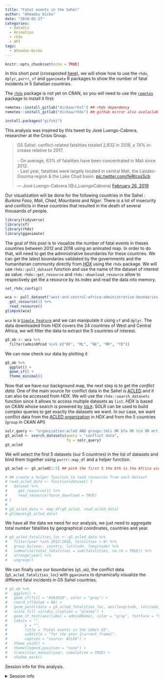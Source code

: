 ```yaml
---
title: "Fatal events in the Sahel"
author: "Ahmadou Dicko"
date: "2019-02-27"
categories:
  - DataViz
  - Animation
  - rhdx
  - API
tags:
  - Ahmadou-Dicko
---
```



```r
knitr::opts_chunk$set(echo = TRUE)
```

In this short post (crossposted [here](https://www.ahmadoudicko.com/post/sahel-fatalities/)), we will show how to use the `rhdx`, `dplyr`, `purrr`, `sf` and `gganimate` R packages to show the number of fatal incidents in 5 Sahelian countries.

<!--MORE-->

The [`rhdx`](https://gitlab.com/dickoa/rhdx) package is not yet on CRAN, so you will need to use the [`remotes`](https://cran.r-project.org/web/packages/remotes/index.html) package to install it first:

```r
remotes::install_gitlab("dickoa/rhxl") ## rhdx dependency
remotes::install_gitlab("dickoa/rhdx") ## github mirror also avalailable

install.packages("gifski")

```

This analysis was inspired by this tweet by José Luengo-Cabrera, researcher at the Crisis Group.

<blockquote class="twitter-tweet" data-lang="en"><p lang="en" dir="ltr">G5 Sahel: conflict-related fatalities totaled 2,832 in 2018, a 74% increase relative to 2017.<br><br>- On average, 63% of fatalities have been concentrated in Mali since 2012.<br>- Last year, fatalities were largely located in central Mali, the Liptako-Gourma region &amp; the Lake Chad basin. <a href="https://t.co/feRtcxsScb">pic.twitter.com/feRtcxsScb</a></p>&mdash; José Luengo-Cabrera (@J_LuengoCabrera) <a href="https://twitter.com/J_LuengoCabrera/status/1100340244535263232?ref_src=twsrc%5Etfw">February 26, 2019</a></blockquote>
<script async src="https://platform.twitter.com/widgets.js" charset="utf-8"></script>

Our visualization will be done for the following countries in the Sahel : _Burkina Faso_, _Mali_, _Chad_, _Mauritania_ and _Niger_.
There is a lot of insecurity and conflicts in these countries that resulted in the death of several thousands of people.

```r
library(tidyverse)
library(sf)
library(rhdx)
library(gganimate)
```

The goal of this post is to visualize the number of fatal events in theses countries between 2012 and 2018 using an animated map. 
In order to do that, will need to get the administrative boundaries for these countries. 
We can get the latest boundaries validated by the governments and the humanitarian community directly from [_HDX_](https://data.humdata.org/) using the `rhdx` package.
We will use `rhdx::pull_dataset` function and use the name of the dataset of interest as value. `rhdx::get_resource` and `rhdx::download_resource` allow to respectively get the a resource
by its index and read the data into memory.

```r
set_rhdx_config()

wca <- pull_dataset("west-and-central-africa-administrative-boundaries-levels") %>%
  get_resource(1) %>%
  read_resource()
glimpse(wca)
```

`wca` is a [`Simple Feature`](https://r-spatial.github.io/sf/articles/sf1.html) and we can manipulate it using `sf` and `dplyr`. 
The data downloaded from _HDX_ covers the 24 countries of West and Central Africa, we will filter the data to extract the 5 countries of interest.

```r
g5_ab <- wca %>%
  filter(admin0Pcod %in% c("BF", "ML", "NE", "MR", "TD"))
```
We can now check our data by plotting it

```r
g5_ab %>%
  ggplot() +
  geom_sf() +
  theme_minimal()
```

Now that we have our background map, the next step is to get the _conflict data_. One of the main source for conflict data in the Sahel is [ACLED](https://www.acleddata.com/)
and it can also be accessed from _HDX_. We will use the `rhdx::search_datasets` function since it allows to access multiple datasets as `list`. 
_HDX_ is based on CKAN whose search is powered by [`SOLR`](http://lucene.apache.org/solr/). SOLR can be used to build complex queries to get exactly the datasets we want. 
In our case, we want conflict data from the [ACLED organization](http://data.humdata.org/organization/acled) in _HDX_ and from the 5 countries (`group` in CKAN API)

```r
solr_query <- "organization:acled AND groups:(mli OR bfa OR tcd OR mrt OR ner)"
g5_acled <- search_datasets(query = "conflict data",
                            fq = solr_query)
g5_acled
```

We will select the first 5 datasets (our 5 countries) in the list of datasets and bind them together using `purrr::map_df` and a helper function.

```r
g5_acled <- g5_acled[1:5] ## pick the first 5 the 6th is the Africa wide dataset

# ## create a helper function to read resources from each dataset
# read_acled_data <- function(dataset) {
#   dataset %>%
#     get_resource(1) %>%
#     read_resource(force_download = TRUE)
# }
# 
# g5_acled_data <- map_df(g5_acled, read_acled_data)
# glimpse(g5_acled_data)
```

We have all the data we need for our analysis, we just need to aggregate total number fatalities by geographical coordinates, countries and year.

```r
# g5_acled_fatalities_loc <- g5_acled_data %>%
#   filter(year %in% 2012:2018, fatalities > 0) %>%
#   group_by(year, country, latitude, longitude) %>%
#   summarise(total_fatalities = sum(fatalities, na.rm = TRUE)) %>%
#   arrange(year) %>%
#   ungroup()
```

We can finally use our boundaries (`g5_ab`), the conflict data (`g5_acled_fatalities_loc`) with `gganimate` to dynamically visualize the different fatal incidents in G5 Sahel countries.

```r
# g5_ab %>%
#   ggplot() +
#   geom_sf(fill = "#383838", color = "gray") +
#   coord_sf(datum = NA) +
#   geom_point(data = g5_acled_fatalities_loc, aes(longitude, latitude, size = total_fatalities, fill = total_fatalities), shape  = 21, color = "transparent") +
#   scale_fill_viridis_c(option = "plasma") +
#   geom_sf_text(aes(label = admin0Name), color = "gray", fontface = "bold") +
#   labs(x = "",
#        y = "",
#        title = "Fatal events in the Sahel G5",
#        subtitle = "for the year {current_frame}",
#        caption = "source: ACLED") +
#   theme_void() +
#   theme(legend.position = "none") +
#   transition_manual(year, cumulative = TRUE) +
#   shadow_mark()

```



Session info for this analysis.

<details>
<summary>Session info</summary>

```r
devtools::session_info()
```
</details>

